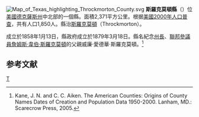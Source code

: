 {{noteTA
|T=zh-hans:斯罗克莫顿县 (得克萨斯州);zh-hk:斯羅克莫頓縣 (德克薩斯州);zh-tw:斯羅克莫頓郡 (德克薩斯州);
}}
[[File:Map_of_Texas_highlighting_Throckmorton_County.svg|right]]
'''斯羅克莫頓縣'''（{{lang-en|Throckmorton County}}）位[[美國|美國]][[德克薩斯州|德克薩斯州]]中北部的一個縣。面積2,371平方公里。根据[[美國2000年人口普查|美國2000年人口普查]]，共有人口1,850人。縣治[[斯羅克莫頓_(德克薩斯州)|斯羅克莫頓]]（Throckmorton）。

成立於1858年1月13日，縣政府成立於1879年3月18日。縣名紀念[[德克薩斯州州長|州長]]、[[美國參議院|聯邦參議員]][[詹姆斯·韋伯·斯羅克莫頓|詹姆斯·韋伯·斯羅克莫頓]]的父親威廉·愛德華·斯羅克莫頓。<ref>Kane, J. N. and C. C. Aiken. The American Counties: Origins of County Names Dates of Creation and Population Data 1950-2000. Lanham, MD.: Scarecrow Press, 2005.</ref>

==参考文献==
<div class="references-small">
<references />
</div>
{{Texas-stub}}
{{Texas}}
[[Category:得克萨斯州行政区划|T]]